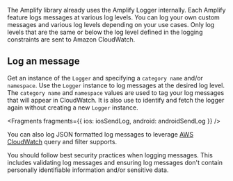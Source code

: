 The Amplify library already uses the Amplify Logger internally.  Each Amplify feature logs messages at various log levels.  You can log your own custom messages and various log levels depending on your use cases.  Only log levels that are the same or below the log level defined in the logging constraints are sent to Amazon CloudWatch.

## Log an message
Get an instance of the `Logger` and specifying a `category name` and/or `namespace`.  Use the `Logger` instance to log messages at the desired log level.  The `category name` and `namespace` values are used to tag your log messages that will appear in CloudWatch.  It is also use to identify and fetch the logger again without creating a new `Logger` instance.


<Fragments
  fragments={{
    ios: iosSendLog,
    android: androidSendLog
  }}
/>

You can also log JSON formatted log messages to leverage [AWS CloudWatch](https://docs.aws.amazon.com/AmazonCloudWatch/latest/logs/AnalyzingLogData.html) query and filter supports.

<Callout>
You should follow best security practices when logging messages.  This includes validating log messages and ensuring log messages don't contain personally identifiable information and/or sensitive data.
</Callout>